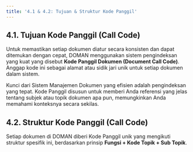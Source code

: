 ```yaml
---
title: '4.1 & 4.2: Tujuan & Struktur Kode Panggil'
---
```


## 4.1. Tujuan Kode Panggil (Call Code)
Untuk memastikan setiap dokumen diatur secara konsisten dan dapat ditemukan dengan cepat, DOMAN menggunakan sistem pengindeksan yang kuat yang disebut **Kode Panggil Dokumen (Document Call Code)**. Anggap kode ini sebagai alamat atau sidik jari unik untuk setiap dokumen dalam sistem.

Kunci dari Sistem Manajemen Dokumen yang efisien adalah pengindeksan yang tepat. Kode Panggil disusun untuk memberi Anda referensi yang jelas tentang subjek atau topik dokumen apa pun, memungkinkan Anda memahami konteksnya secara sekilas.

## 4.2. Struktur Kode Panggil (Call Code)
Setiap dokumen di DOMAN diberi Kode Panggil unik yang mengikuti struktur spesifik ini, berdasarkan prinsip **Fungsi + Kode Topik + Sub Topik**.